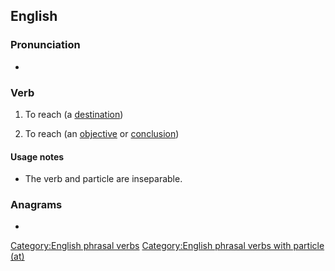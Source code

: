 ==English==

===Pronunciation===
* {{audio|en|en-au-arrive at.ogg|Audio (AU)}}

===Verb===
{{en-verb|*}}

# To reach (a [[destination]])
# {{lb|en|idiomatic}} To reach (an [[objective]] or [[conclusion]])

====Usage notes====
* The verb and particle are inseparable.

===Anagrams===
* {{anagrams|en|a=aaeirrtv|veratria}}

[[Category:English phrasal verbs]]
[[Category:English phrasal verbs with particle (at)]]